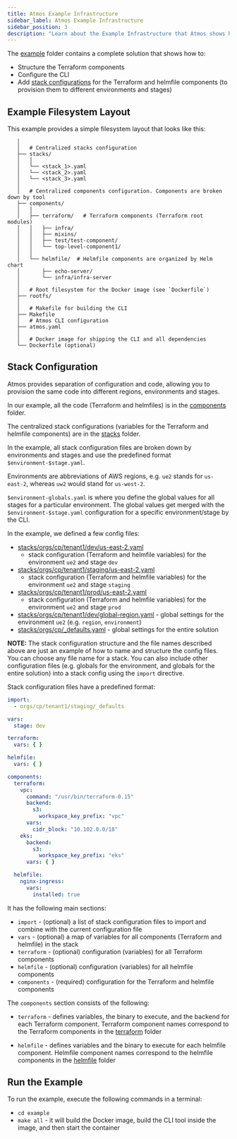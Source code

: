 ```yaml
---
title: Atmos Example Infrastructure
sidebar_label: Atmos Example Infrastructure
sidebar_position: 3
description: "Learn about the Example Infrastructure that Atmos shows how to configure and provision"
---
```


The [example](https://github.com/cloudposse/atmos/tree/master/examples/quick-start) folder contains a complete solution that shows how to:

- Structure the Terraform components
- Configure the CLI
- Add [stack configurations](https://github.com/cloudposse/atmos/tree/master/examples/quick-start/stacks) for the Terraform and helmfile components (to
  provision them to different environments and stages)

## Example Filesystem Layout

This example provides a simple filesystem layout that looks like this:

```console
   │  
   │   # Centralized stacks configuration
   ├── stacks/
   │   │
   │   └── <stack_1>.yaml
   │   └── <stack_2>.yaml
   │   └── <stack_3>.yaml
   │  
   │   # Centralized components configuration. Components are broken down by tool
   ├── components/
   │   │
   │   ├── terraform/   # Terraform components (Terraform root modules)
   │   │   ├── infra/
   │   │   ├── mixins/
   │   │   ├── test/test-component/
   │   │   └── top-level-component1/
   │   │
   │   └── helmfile/  # Helmfile components are organized by Helm chart
   │       ├── echo-server/
   │       └── infra/infra-server
   │  
   │   # Root filesystem for the Docker image (see `Dockerfile`)
   ├── rootfs/
   │
   │   # Makefile for building the CLI
   ├── Makefile
   │   # Atmos CLI configuration
   ├── atmos.yaml
   │  
   │   # Docker image for shipping the CLI and all dependencies
   └── Dockerfile (optional)
```

## Stack Configuration

Atmos provides separation of configuration and code, allowing you to provision the same code into different regions, environments and stages.

In our example, all the code (Terraform and helmfiles) is in
the [components](https://github.com/cloudposse/atmos/tree/master/examples/quick-start/components) folder.

The centralized stack configurations (variables for the Terraform and helmfile components) are in
the [stacks](https://github.com/cloudposse/atmos/tree/master/examples/quick-start/stacks) folder.

In the example, all stack configuration files are broken down by environments and stages and use the predefined format `$environment-$stage.yaml`.

Environments are abbreviations of AWS regions, e.g. `ue2` stands for `us-east-2`, whereas `uw2` would stand for `us-west-2`.

`$environment-globals.yaml` is where you define the global values for all stages for a particular environment.
The global values get merged with the `$environment-$stage.yaml` configuration for a specific environment/stage by the CLI.

In the example, we defined a few config files:

- [stacks/orgs/cp/tenant1/dev/us-east-2.yaml](https://github.com/cloudposse/atmos/tree/master/examples/quick-start/stacks/orgs/cp/tenant1/dev/us-east-2.yaml)
  - stack configuration (Terraform and helmfile variables) for the environment `ue2` and stage `dev`
- [stacks/orgs/cp/tenant1/staging/us-east-2.yaml](https://github.com/cloudposse/atmos/tree/master/examples/quick-start/stacks/orgs/cp/tenant1/staging/us-east-2.yaml)
  - stack configuration (Terraform and helmfile variables) for the environment `ue2` and stage `staging`
- [stacks/orgs/cp/tenant1/prod/us-east-2.yaml](https://github.com/cloudposse/atmos/tree/master/examples/quick-start/stacks/orgs/cp/tenant1/prod/us-east-2.yaml)
  - stack configuration (Terraform and helmfile variables) for the environment `ue2` and stage `prod`
- [stacks/orgs/cp/tenant1/dev/global-region.yaml](https://github.com/cloudposse/atmos/tree/master/examples/quick-start/stacks/ue2-globals.yaml) - global
  settings for the environment `ue2` (e.g. `region`, `environment`)
- [stacks/orgs/cp/_defaults.yaml](https://github.com/cloudposse/atmos/blob/master/examples/quick-start/stacks/orgs/cp/_defaults.yaml) - global settings
  for the entire solution

__NOTE:__ The stack configuration structure and the file names described above are just an example of how to name and structure the config files.
You can choose any file name for a stack. You can also include other configuration files (e.g. globals for the environment, and globals for the entire
solution) into a stack config using the `import` directive.

Stack configuration files have a predefined format:

```yaml
import:
  - orgs/cp/tenant1/staging/_defaults

vars:
  stage: dev

terraform:
  vars: { }

helmfile:
  vars: { }

components:
  terraform:
    vpc:
      command: "/usr/bin/terraform-0.15"
      backend:
        s3:
          workspace_key_prefix: "vpc"
      vars:
        cidr_block: "10.102.0.0/18"
    eks:
      backend:
        s3:
          workspace_key_prefix: "eks"
      vars: { }

  helmfile:
    nginx-ingress:
      vars:
        installed: true
```

It has the following main sections:

- `import` - (optional) a list of stack configuration files to import and combine with the current configuration file
- `vars` - (optional) a map of variables for all components (Terraform and helmfile) in the stack
- `terraform` - (optional) configuration (variables) for all Terraform components
- `helmfile` - (optional) configuration (variables) for all helmfile components
- `components` - (required) configuration for the Terraform and helmfile components

The `components` section consists of the following:

- `terraform` - defines variables, the binary to execute, and the backend for each Terraform component.
  Terraform component names correspond to the Terraform components in
  the [terraform](https://github.com/cloudposse/atmos/tree/master/examples/quick-start/components/terraform) folder

- `helmfile` - defines variables and the binary to execute for each helmfile component.
  Helmfile component names correspond to the helmfile components in
  the [helmfile](https://github.com/cloudposse/atmos/tree/master/examples/quick-start/components/helmfile) folder

## Run the Example

To run the example, execute the following commands in a terminal:

- `cd example`
- `make all` - it will build the Docker image, build the CLI tool inside the image, and then start the container
